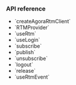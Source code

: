 <PlatformWrapper platform="react-native">

### API reference

* <Link to="{{Global.SIG_SDK_API_RN}}/functions/createAgoraRtmClient.html">`createAgoraRtmClient`</Link>
* <Link to="{{Global.SIG_SDK_API_RN}}/functions/RTMProvider.html">`RTMProvider`</Link>
* <Link to="{{Global.SIG_SDK_API_RN}}/functions/useRtm.html">`useRtm`</Link>
* <Link to="{{Global.SIG_SDK_API_RN}}/functions/useLogin.html">`useLogin`</Link>
* <Link to="{{Global.SIG_SDK_API_RN}}/classes/IRtmClient.html#subscribe">`subscribe`</Link>
* <Link to="{{Global.SIG_SDK_API_RN}}/classes/IRtmClient.html#publish">`publish`</Link>
* <Link to="{{Global.SIG_SDK_API_RN}}/classes/IRtmClient.html#unsubscribe">`unsubscribe`</Link>
* <Link to="{{Global.SIG_SDK_API_RN}}/classes/IRtmClient.html#logout">`logout`</Link>
* <Link to="{{Global.SIG_SDK_API_RN}}/classes/IRtmClient.html#release">`release`</Link>
* <Link to="{{Global.SIG_SDK_API_RN}}/functions/useRtmEvent.html">`useRtmEvent`</Link>
</PlatformWrapper>